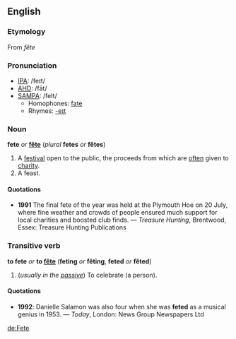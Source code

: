 ==English==
===Etymology===
From {{F.}} ''fête''

===Pronunciation===
*[[IPA]]: /feɪt/
*[[AHD]]: /fāt/
*[[SAMPA]]: /feIt/
**Homophones: [[fate]]
**Rhymes: [[Rhymes:English:-eɪt|-eɪt]]

===Noun===
'''fete''' ''or'' '''[[fête]]''' (''plural'' '''fetes''' ''or'' '''fêtes''')
# A [[festival]] open to the public, the proceeds from which are [[often]] given to [[charity]].
# A feast.

====Quotations====
*'''1991''' The final fete of the year was held at the Plymouth Hoe on 20 July, where fine weather and crowds of people ensured much support for local charities and boosted club finds. &mdash; ''Treasure Hunting'', Brentwood, Essex: Treasure Hunting Publications

===Transitive verb===
'''to fete''' ''or'' '''to [[fête]]''' ('''feting''' ''or'' '''fêting''', '''feted''' ''or'' '''fêted''')

#(''usually in the [[passive]]'') To celebrate (a person).

====Quotations====
*'''1992''': Danielle Salamon was also four when she was '''feted''' as a musical genius in 1953. &mdash; ''Today'', London: News Group Newspapers Ltd

[[de:Fete]]